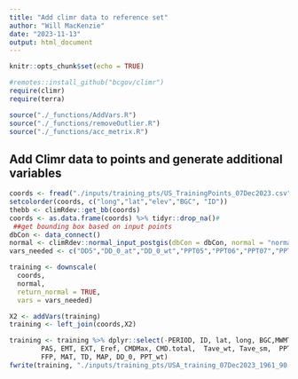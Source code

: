 ```yaml
---
title: "Add climr data to reference set"
author: "Will MacKenzie"
date: "2023-11-13"
output: html_document
---
```


```r
knitr::opts_chunk$set(echo = TRUE)

#remotes::install_github("bcgov/climr")
require(climr)
require(terra)

source("./_functions/AddVars.R")
source("./_functions/removeOutlier.R")
source("./_functions/acc_metrix.R")
```

## Add Climr data to points and generate additional variables


```r
coords <- fread("./inputs/training_pts/US_TrainingPoints_07Dec2023.csv",  stringsAsFactors = FALSE,data.table = FALSE) %>% filter(!BGC == "NA") %>% dplyr::rename(long = LON, lat = LAT, elev = ELEV_m, ID = ID1) %>% select(long,lat,elev, BGC, ID) %>% filter(!is.na(lat))
setcolorder(coords, c("long","lat","elev","BGC", "ID"))
thebb <- climRdev::get_bb(coords)
coords <- as.data.frame(coords) %>% tidyr::drop_na()# 
 ##get bounding box based on input points
dbCon <- data_connect() 
normal <- climRdev::normal_input_postgis(dbCon = dbCon, normal = "normal_na", bbox = thebb, cache = TRUE) ##connect to database
vars_needed <- c("DD5","DD_0_at","DD_0_wt","PPT05","PPT06","PPT07","PPT08","PPT09","CMD","PPT_at","PPT_wt","CMD07","SHM", "AHM", "NFFD", "PAS", "CMI", "EMT", "Tmax07", "MWMT", "DD18", "bFFP", 'MCMT', 'MSP',  'eFFP',  'EXT', 'Eref', 'Tave_wt', 'Tave_sm',  'PPT_sm', 'FFP', 'MAT', 'TD', 'MAP', 'DD_0')

training <- downscale(
  coords,
  normal,
  return_normal = TRUE,
  vars = vars_needed)

X2 <- addVars(training)
training <- left_join(coords,X2)

training <- training %>% dplyr::select(-PERIOD, ID, lat, long, BGC,MWMT, MCMT, MSP, AHM, SHM,  DD5,  DD18, NFFD, bFFP, eFFP, 
        PAS, EMT, EXT, Eref, CMDMax, CMD.total,  Tave_wt, Tave_sm,  PPT_sm,
        FFP, MAT, TD, MAP, DD_0, PPT_wt) 
fwrite(training, "./inputs/training_pts/USA_training_07Dec2023_1961_90.csv")
```

